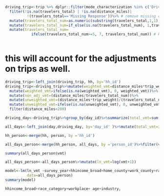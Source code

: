

```r

driving_trip<-trip %>% dplyr::filter(mode_characterization %in% c('Drive HOV2', 'Drive SOV', 'Drive HOV3+')) %>%
  filter(!is.na(travelers_total) | !is.na(distance_miles)| 
          !(travelers_total=='Missing Response'))%>% # remove missing data
  mutate(travelers_total_num=as.numeric(substring(travelers_total,1,1)))%>%
  mutate(travelers_total_num=if_else(is.na(travelers_total_num), 1,travelers_total_num))%>%
  mutate(travelers_total_num=
            ifelse(travelers_total_num>=5, 7, travelers_total_num)) # have to make some assumption for 5+
           


```

# this will account for the adjustments on trips as well.

```r
driving_trip<-left_join(driving_trip, hh, by='hh_id')
driving_trip<-driving_trip%>%mutate(weighted_vmt=distance_miles*trip_weight/travelers_total_num)%>%
  mutate(weighted_vmt=ifelse(is.na(weighted_vmt), 0, weighted_vmt))%>%
  mutate(non_adj_vmt=(distance_miles/travelers_total_num))%>%
  mutate(unweighted_vmt=(distance_miles*trip_weight)/(travelers_total_num*hh_weight))%>%
  mutate(unweighted_vmt=ifelse(is.na(unweighted_vmt), 0, unweighted_vmt))%>%
  filter(distance_miles<200)

```

```r
driving_day<-driving_trip%>%group_by(day_id)%>%summarize(total_vmt=sum(weighted_vmt), vmt_est_day=sum(unweighted_vmt))
```


```r
all_days<-left_join(day,driving_day, by='day_id' )%>%mutate(total_vmt=if_else(is.na(total_vmt), 0, total_vmt))%>%mutate(vmt=if_else(is.na(vmt_est_day), 0, vmt_est_day))%>%filter(day_weight!=0)
```


```r
hh_person<-merge(hh, person, by ='hh_id')
```


```r
all_days_person<-merge(hh_person, all_days, by ='person_id')%>%filter(vmt<200)
```

```r
summary(all_days_person$vmt)
```



```r
all_days_person<-all_days_person%>%mutate(ln_vmt=log(vmt+1))
```


```r
model<-lm(ln_vmt ~survey_year+hhincome_broad+home_county+work_county+race_category_2023_c+workplace+telecommute_freq+gender,
          data=all_days_person)
summary(model)

```

```r
hhincome_broad+race_category+workplace+ age+industry, 
```



